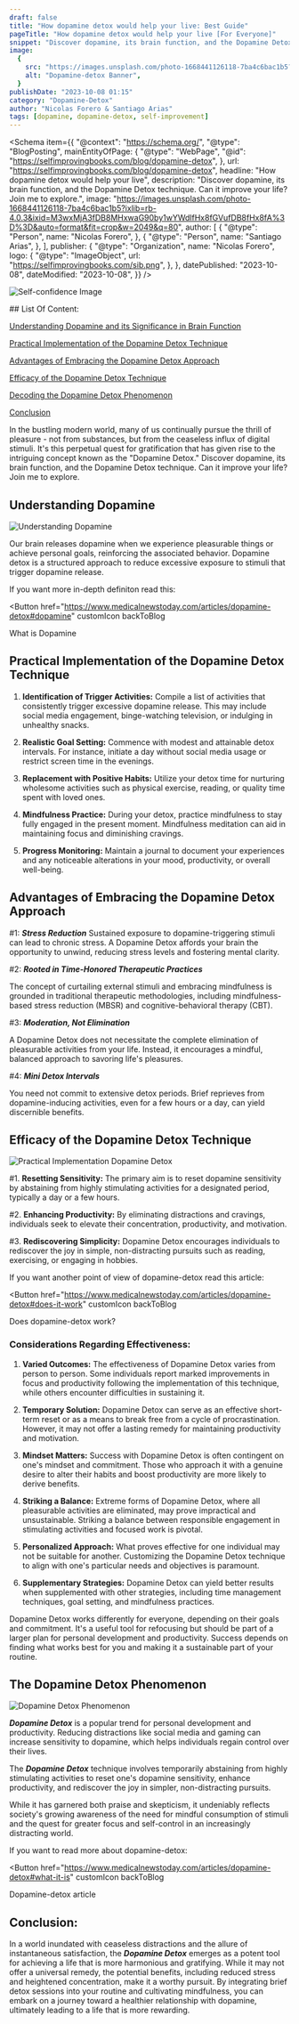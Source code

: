```yaml
---
draft: false
title: "How dopamine detox would help your live: Best Guide"
pageTitle: "How dopamine detox would help your live [For Everyone]"
snippet: "Discover dopamine, its brain function, and the Dopamine Detox technique. Can it improve your life? Join me to explore."
image:
  {
    src: "https://images.unsplash.com/photo-1668441126118-7ba4c6bac1b5?ixlib=rb-4.0.3&ixid=M3wxMjA3fDB8MHxwaG90by1wYWdlfHx8fGVufDB8fHx8fA%3D%3D&auto=format&fit=crop&w=2049&q=80",
    alt: "Dopamine-detox Banner",
  }
publishDate: "2023-10-08 01:15"
category: "Dopamine-Detox"
author: "Nicolas Forero & Santiago Arias"
tags: [dopamine, dopamine-detox, self-improvement]
---
```



<Schema
  item={{
    "@context": "https://schema.org/",
    "@type": "BlogPosting",
    mainEntityOfPage: {
      "@type": "WebPage",
      "@id": "https://selfimprovingbooks.com/blog/dopamine-detox",
    },
    url: "https://selfimprovingbooks.com/blog/dopamine-detox",
    headline: "How dopamine detox would help your live",
    description:
      "Discover dopamine, its brain function, and the Dopamine Detox technique. Can it improve your life? Join me to explore.",
    image:
      "https://images.unsplash.com/photo-1668441126118-7ba4c6bac1b5?ixlib=rb-4.0.3&ixid=M3wxMjA3fDB8MHxwaG90by1wYWdlfHx8fGVufDB8fHx8fA%3D%3D&auto=format&fit=crop&w=2049&q=80",
    author: [
      {
        "@type": "Person",
        name: "Nicolas Forero",
      },
      {
        "@type": "Person",
        name: "Santiago Arias",
      },
    ],
    publisher: {
      "@type": "Organization",
      name: "Nicolas Forero",
      logo: {
        "@type": "ImageObject",
        url: "https://selfimprovingbooks.com/sib.png",
      },
    },
    datePublished: "2023-10-08",
    dateModified: "2023-10-08",
  }}
/>

<Image
  src="https://images.unsplash.com/photo-1668441126118-7ba4c6bac1b5?ixlib=rb-4.0.3&ixid=M3wxMjA3fDB8MHxwaG90by1wYWdlfHx8fGVufDB8fHx8fA%3D%3D&auto=format&fit=crop&w=2049&q=80"
  alt="Self-confidence Image"
  width={640}
  height={437}
  quality={100}
  loading="lazy"
  class="mb-5"
/>

<div
  class="sm:w-11/12 max-w-2xl sm:mx-auto my-10 bg-[--theme-surface-2] py-5 px-4 sm:pl-16 rounded-lg"
>
## List Of Content:

[<ins>Understanding Dopamine and its Significance in Brain Function</ins>](#understanding-dopamine-and-its-significance-in-brain-function)

[<ins>Practical Implementation of the Dopamine Detox Technique</ins>](#practical-implementation-of-the-dopamine-detox-technique)

[<ins>Advantages of Embracing the Dopamine Detox Approach</ins>](#advantages-of-embracing-the-dopamine-detox-approach)

[<ins>Efficacy of the Dopamine Detox Technique</ins>](#efficacy-of-the-dopamine-detox-technique)

[<ins>Decoding the Dopamine Detox Phenomenon</ins>](#decoding-the-dopamine-detox-phenomenon)

[<ins>Conclusion</ins>](#conclusion)

</div>

In the bustling modern world, many of us continually pursue the thrill of pleasure - not from substances, but from the ceaseless influx of digital stimuli. It's this perpetual quest for gratification that has given rise to the intriguing concept known as the "Dopamine Detox." Discover dopamine, its brain function, and the Dopamine Detox technique. Can it improve your life? Join me to explore.

## Understanding Dopamine

<Image
  src="https://cdn.pixabay.com/photo/2022/03/19/21/01/neurons-7079536_1280.jpg"
  alt="Understanding Dopamine"
  width={8000}
  height={4500}
  quality={100}
  loading="lazy"
  class="mb-5 rounded-[--theme-shape-radius]"
/>

Our brain releases dopamine when we experience pleasurable things or achieve personal goals, reinforcing the associated behavior. Dopamine detox is a structured approach to reduce excessive exposure to stimuli that trigger dopamine release.

If you want more in-depth definiton read this:

<Button
  href="https://www.medicalnewstoday.com/articles/dopamine-detox#dopamine"
  customIcon
  backToBlog
>
  <p class="!m-0">What is Dopamine</p>
  <Fragment slot="icon">
    <Icon name="ic:baseline-chevron-right" />
  </Fragment>
</Button>

## Practical Implementation of the Dopamine Detox Technique

<div class="ml-5">

1. **Identification of Trigger Activities:** Compile a list of activities that consistently trigger excessive dopamine release. This may include social media engagement, binge-watching television, or indulging in unhealthy snacks.

2. **Realistic Goal Setting:** Commence with modest and attainable detox intervals. For instance, initiate a day without social media usage or restrict screen time in the evenings.

3. **Replacement with Positive Habits:** Utilize your detox time for nurturing wholesome activities such as physical exercise, reading, or quality time spent with loved ones.

4. **Mindfulness Practice:** During your detox, practice mindfulness to stay fully engaged in the present moment. Mindfulness meditation can aid in maintaining focus and diminishing cravings.

5. **Progress Monitoring:** Maintain a journal to document your experiences and any noticeable alterations in your mood, productivity, or overall well-being.

</div>

## Advantages of Embracing the Dopamine Detox Approach

#1: **_Stress Reduction_**
Sustained exposure to dopamine-triggering stimuli can lead to chronic stress. A Dopamine Detox affords your brain the opportunity to unwind, reducing stress levels and fostering mental clarity.

#2: **_Rooted in Time-Honored Therapeutic Practices_**

The concept of curtailing external stimuli and embracing mindfulness is grounded in traditional therapeutic methodologies, including mindfulness-based stress reduction (MBSR) and cognitive-behavioral therapy (CBT).

#3: **_Moderation, Not Elimination_**

A Dopamine Detox does not necessitate the complete elimination of pleasurable activities from your life. Instead, it encourages a mindful, balanced approach to savoring life's pleasures.

#4: **_Mini Detox Intervals_**

You need not commit to extensive detox periods. Brief reprieves from dopamine-inducing activities, even for a few hours or a day, can yield discernible benefits.

## Efficacy of the Dopamine Detox Technique

<Image
  src="https://cdn.pixabay.com/photo/2015/01/12/10/45/man-597178_1280.jpg"
  alt="Practical Implementation Dopamine Detox"
  width={518}
  height={345}
  quality={100}
  loading="lazy"
  class="mb-5 rounded-[--theme-shape-radius]"
/>

#1. **Resetting Sensitivity:** The primary aim is to reset dopamine sensitivity by abstaining from highly stimulating activities for a designated period, typically a day or a few hours.

#2. **Enhancing Productivity:** By eliminating distractions and cravings, individuals seek to elevate their concentration, productivity, and motivation.

#3. **Rediscovering Simplicity:** Dopamine Detox encourages individuals to rediscover the joy in simple, non-distracting pursuits such as reading, exercising, or engaging in hobbies.

If you want another point of view of dopamine-detox read this article:

<Button
  href="https://www.medicalnewstoday.com/articles/dopamine-detox#does-it-work"
  customIcon
  backToBlog
>
  <p class="!m-0">Does dopamine-detox work?</p>
  <Fragment slot="icon">
    <Icon name="ic:baseline-chevron-right" />
  </Fragment>
</Button>

### Considerations Regarding Effectiveness:

<div class="ml-5">

1. **Varied Outcomes:** The effectiveness of Dopamine Detox varies from person to person. Some individuals report marked improvements in focus and productivity following the implementation of this technique, while others encounter difficulties in sustaining it.

2. **Temporary Solution:** Dopamine Detox can serve as an effective short-term reset or as a means to break free from a cycle of procrastination. However, it may not offer a lasting remedy for maintaining productivity and motivation.

3. **Mindset Matters:** Success with Dopamine Detox is often contingent on one's mindset and commitment. Those who approach it with a genuine desire to alter their habits and boost productivity are more likely to derive benefits.

4. **Striking a Balance:** Extreme forms of Dopamine Detox, where all pleasurable activities are eliminated, may prove impractical and unsustainable. Striking a balance between responsible engagement in stimulating activities and focused work is pivotal.

5. **Personalized Approach:** What proves effective for one individual may not be suitable for another. Customizing the Dopamine Detox technique to align with one's particular needs and objectives is paramount.

6. **Supplementary Strategies:** Dopamine Detox can yield better results when supplemented with other strategies, including time management techniques, goal setting, and mindfulness practices.

Dopamine Detox works differently for everyone, depending on their goals and commitment. It's a useful tool for refocusing but should be part of a larger plan for personal development and productivity. Success depends on finding what works best for you and making it a sustainable part of your routine.

</div>

## The Dopamine Detox Phenomenon

<Image
  src="https://images.pexels.com/photos/17483868/pexels-photo-17483868/free-photo-of-abstracto-tecnologia-investigacion-digital.jpeg?auto=compress&cs=tinysrgb&w=1260&h=750&dpr=1"
  alt="Dopamine Detox Phenomenon"
  width={7200}
  height={4050}
  quality={100}
  loading="lazy"
  class="mb-5 rounded-[--theme-shape-radius]"
/>

**_Dopamine Detox_** is a popular trend for personal development and productivity. Reducing distractions like social media and gaming can increase sensitivity to dopamine, which helps individuals regain control over their lives.

The **_Dopamine Detox_** technique involves temporarily abstaining from highly stimulating activities to reset one's dopamine sensitivity, enhance productivity, and rediscover the joy in simpler, non-distracting pursuits.

While it has garnered both praise and skepticism, it undeniably reflects society's growing awareness of the need for mindful consumption of stimuli and the quest for greater focus and self-control in an increasingly distracting world.

If you want to read more about dopamine-detox:

<Button
  href="https://www.medicalnewstoday.com/articles/dopamine-detox#what-it-is"
  customIcon
  backToBlog
>
  <p class="!m-0">Dopamine-detox article</p>
  <Fragment slot="icon">
    <Icon name="ic:baseline-chevron-right" />
  </Fragment>
</Button>

## Conclusion:

In a world inundated with ceaseless distractions and the allure of instantaneous satisfaction, the **_Dopamine Detox_** emerges as a potent tool for achieving a life that is more harmonious and gratifying. While it may not offer a universal remedy, the potential benefits, including reduced stress and heightened concentration, make it a worthy pursuit. By integrating brief detox sessions into your routine and cultivating mindfulness, you can embark on a journey toward a healthier relationship with dopamine, ultimately leading to a life that is more rewarding.
